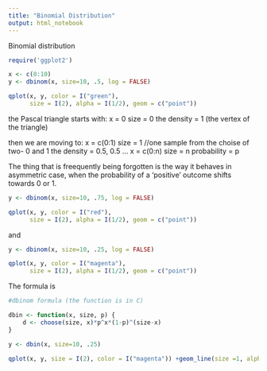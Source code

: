 ---
title: "Binomial Distribution"
output: html_notebook
---

Binomial distribution 

```{r}
require('ggplot2')

x <- c(0:10)
y <- dbinom(x, size=10, .5, log = FALSE)

qplot(x, y, color = I("green"), 
      size = I(2), alpha = I(1/2), geom = c("point"))
```

the Pascal triangle starts with:
            x = 0
         size = 0
 the density  = 1 (the vertex of the triangle)

 then we are moving to:
            x = c(0:1)
         size = 1       //one sample from the choise of two- 0 and 1
 the density  = 0.5, 0.5
 ...
            x = c(0:n)
         size = n
  probability = p

The thing that is freequently being forgotten is the way it behaves in asymmetric case, when the probability of a 'positive' outcome shifts towards 0 or 1.

```{r}
y <- dbinom(x, size=10, .75, log = FALSE)

qplot(x, y, color = I("red"), 
      size = I(2), alpha = I(1/2), geom = c("point"))
```

and

```{r}
y <- dbinom(x, size=10, .25, log = FALSE)

qplot(x, y, color = I("magenta"), 
      size = I(2), alpha = I(1/2), geom = c("point"))
```


The formula is


```{r}
#dbinom formula (the function is in C)

dbin <- function(x, size, p) {
    d <- choose(size, x)*p^x*(1-p)^(size-x)
}

y <- dbin(x, size=10, .25)

qplot(x, y, size = I(2), color = I("magenta")) +geom_line(size =1, alpha =.5, color="red")
```

